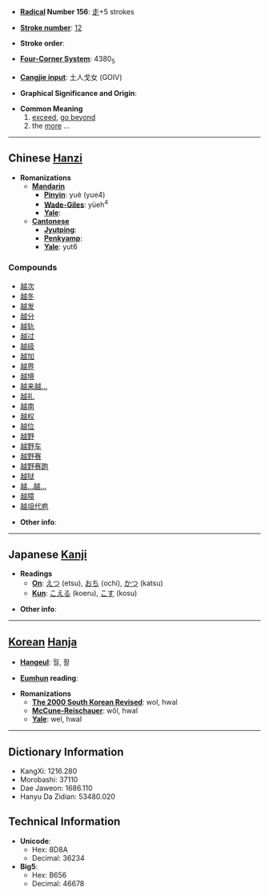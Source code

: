 * '''[[Wiktionary:Chinese radical index| Radical]] Number 156''': [[Wiktionary:Chinese radical index 走|走]]+5 strokes

* '''[[Wiktionary:Chinese total strokes index|Stroke number]]''': [[Wiktionary:Chinese total strokes index 12|12]]

* '''Stroke order''': 

* '''[[Wiktionary:Chinese four corner index|Four-Corner System]]''': 4380<sub>5</sub>

* '''[[Wiktionary:Chinese Cangjie index|Cangjie input]]''': 土人戈女 (GOIV)

* '''Graphical Significance and Origin''': 

* '''Common Meaning'''
*# [[exceed]], [[go beyond]]
*# the [[more]] ...


----

== Chinese [[Hanzi]] ==

* '''Romanizations'''
** '''[[Mandarin]]'''
*** '''[[Pinyin]]''': yuè (yue4)
*** '''[[Wade-Giles]]''': yüeh<sup>4</sup>
*** '''[[Yale]]''': 
** '''[[Cantonese]]'''
*** '''[[Jyutping]]''':
*** '''[[Penkyamp]]''': 
*** '''[[Yale]]''': yut6

===Compounds===
*[[越次]]
*[[越冬]]
*[[越发]]
*[[越分]]
*[[越轨]]
*[[越过]]
*[[越级]]
*[[越加]]
*[[越界]]
*[[越境]]
*[[越来越…]]
*[[越礼]]
*[[越南]]
*[[越权]]
*[[越位]]
*[[越野]]
*[[越野车]]
*[[越野赛]]
*[[越野赛跑]]
*[[越狱]]
*[[越…越…]]
*[[越障]]
*[[越俎代庖]]

* '''Other info''': 

----

== Japanese [[Kanji]] ==

* '''Readings'''
** '''[[On]]''': [[えつ]] (etsu), [[おち]] (ochi), [[かつ]] (katsu)
** '''[[Kun]]''': [[こえる]] (koeru), [[こす]] (kosu)

* '''Other info''':  

----

== [[Korean]] [[Hanja]] ==

* '''[[Hangeul]]''': 월, 활

* '''[[Eumhun]] reading''': 

* '''Romanizations'''
** '''[[The 2000 South Korean Revised Romanization|The 2000 South Korean Revised]]''': wol, hwal
** '''[[McCune-Reischauer]]''': wŏl, hwal
** '''[[Yale]]''': wel, hwal

----

== Dictionary Information ==

* KangXi: 1216.280
* Morobashi: 37110
* Dae Jaweon: 1686.110
* Hanyu Da Zidian: 53480.020

== Technical Information ==

* '''Unicode''':
** Hex: 8D8A
** Decimal: 36234
* '''Big5''':
** Hex: B656
** Decimal: 46678